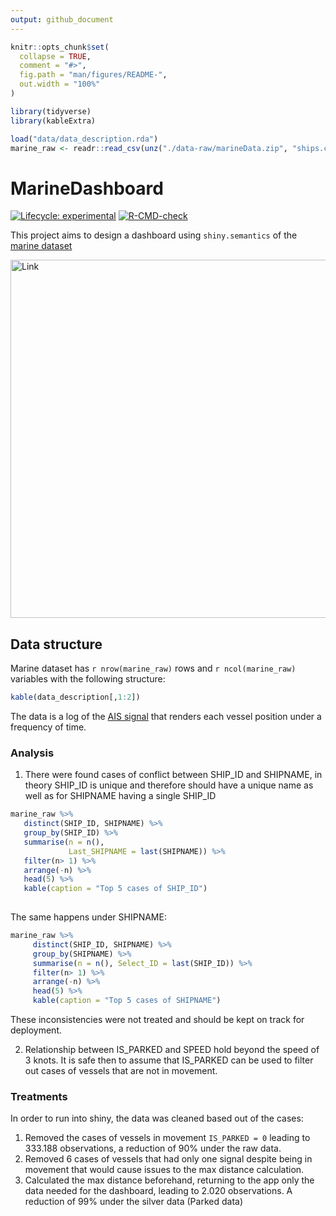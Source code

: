 ```yaml
---
output: github_document
---
```


<!-- README.md is generated from README.Rmd. Please edit that file -->

```r
knitr::opts_chunk$set(
  collapse = TRUE,
  comment = "#>",
  fig.path = "man/figures/README-",
  out.width = "100%"
)

library(tidyverse)
library(kableExtra)

load("data/data_description.rda")
marine_raw <- readr::read_csv(unz("./data-raw/marineData.zip", "ships.csv"))
```

# MarineDashboard

<!-- badges: start -->

[![Lifecycle: experimental](https://img.shields.io/badge/lifecycle-experimental-orange.svg)](https://lifecycle.r-lib.org/articles/stages.html#experimental) [![R-CMD-check](https://github.com/Eduardodudu/MarineDashboard/workflows/R-CMD-check/badge.svg)](https://github.com/Eduardodudu/MarineDashboard/actions)

<!-- badges: end -->

This project aims to design a dashboard using `shiny.semantics` of the [marine dataset](https://www.marinetraffic.com/blog/information-transmitted-via-ais-signal/)

[<img src="inst/app/www/images/Dashboard.png" title="Marine Dashboard" alt="Link" width="573"/>](https://eduardodudu.shinyapps.io/MarineDashboard/)

## Data structure

Marine dataset has `r nrow(marine_raw)` rows and `r ncol(marine_raw)` variables with the following structure:

```r
kable(data_description[,1:2])
```

The data is a log of the [AIS signal](https://www.marinetraffic.com/blog/information-transmitted-via-ais-signal/) that renders each vessel position under a frequency of time.

### Analysis

1.  There were found cases of conflict between SHIP_ID and SHIPNAME, in theory SHIP_ID is unique and therefore should have a unique name as well as for SHIPNAME having a single SHIP_ID

```r

marine_raw %>% 
   distinct(SHIP_ID, SHIPNAME) %>% 
   group_by(SHIP_ID) %>% 
   summarise(n = n(),
             Last_SHIPNAME = last(SHIPNAME)) %>% 
   filter(n> 1) %>% 
   arrange(-n) %>% 
   head(5) %>% 
   kable(caption = "Top 5 cases of SHIP_ID")
         

```

The same happens under SHIPNAME:

```r

marine_raw %>% 
     distinct(SHIP_ID, SHIPNAME) %>% 
     group_by(SHIPNAME) %>% 
     summarise(n = n(), Select_ID = last(SHIP_ID)) %>% 
     filter(n> 1) %>% 
     arrange(-n) %>% 
     head(5) %>% 
     kable(caption = "Top 5 cases of SHIPNAME")

```

These inconsistencies were not treated and should be kept on track for deployment.

2. Relationship between IS_PARKED and SPEED hold beyond the speed of 3 knots. It is safe then to assume that IS_PARKED can be used to filter out cases of vessels that are not in movement.

### Treatments

In order to run into shiny, the data was cleaned based out of the cases:

1. Removed the cases of vessels in movement `IS_PARKED = 0` leading to 333.188 observations, a reduction of 90%  under the raw data.
2. Removed 6 cases of vessels that had only one signal despite being in movement that would cause issues to the max distance calculation.
3. Calculated the max distance beforehand, returning to the app only the data needed for the dashboard, leading to 2.020 observations. A reduction of 99% under the silver data (Parked data)



